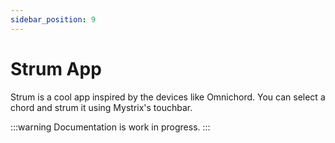 ```yaml
---
sidebar_position: 9
---
```



# Strum App
Strum is a cool app inspired by the devices like Omnichord. You can select a chord and strum it using Mystrix's touchbar.

:::warning
Documentation is work in progress. 
:::